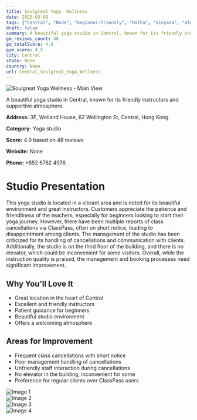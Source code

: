 ```yaml
---
title: Soulgreat Yoga  Wellness
date: 2025-03-08
tags: ["Central", "None", "beginner-friendly", "Hatha", "Vinyasa", "atmosphere", "location", "Central"]  
draft: false
summary: A beautiful yoga studio in Central, known for its friendly instructors and supportive atmosphere.
gm_reviews_count: 48
gm_totalScore: 4.9
gym_score: 4.5
city: Central
state: None
country: None
url: Central_Soulgreat_Yoga_Wellness
---
```


<div className="aspect-[16/9] relative my-8">
  <img 
    src="https://lh5.googleusercontent.com/p/AF1QipOuh3kMy0D_Y9QAbZ3KLEipc_31wGoiE4kSgtgA=w1920-h1080-k-no"
    alt="Soulgreat Yoga  Wellness - Main View"
    className="object-cover absolute inset-0 w-full h-full rounded-lg"
  />
</div>

A beautiful yoga studio in Central, known for its friendly instructors and supportive atmosphere.

**Address:** 3F, Welland House, 62 Wellington St, Central, Hong Kong

**Category:** Yoga studio

**Score:** 4.9 based on 48 reviews

**Website:** None

**Phone:** +852 6762 4976

# Studio Presentation

This yoga studio is located in a vibrant area and is noted for its beautiful environment and great instructors. Customers appreciate the patience and friendliness of the teachers, especially for beginners looking to start their yoga journey. However, there have been multiple reports of class cancellations via ClassPass, often on short notice, leading to disappointment among clients. The management of the studio has been criticized for its handling of cancellations and communication with clients. Additionally, the studio is on the third floor of the building, and there is no elevator, which could be inconvenient for some visitors. Overall, while the instruction quality is praised, the management and booking processes need significant improvement.


## Why You'll Love It

- Great location in the heart of Central
- Excellent and friendly instructors
- Patient guidance for beginners
- Beautiful studio environment
- Offers a welcoming atmosphere

## Areas for Improvement

- Frequent class cancellations with short notice
- Poor management handling of cancellations
- Unfriendly staff interaction during cancellations
- No elevator in the building, inconvenient for some
- Preference for regular clients over ClassPass users

<div className="grid grid-cols-1 xl:grid-cols-2 gap-4 my-8">
<div className="aspect-[4/3] relative"><img src="https://lh5.googleusercontent.com/p/AF1QipP5lMZrN5B9QjMoQAasqHvTcN0WrjHlLw_zAOlH=w1920-h1080-k-no" alt="Image 1" className="object-cover absolute inset-0 w-full h-full rounded-lg" /></div>
<div className="aspect-[4/3] relative"><img src="https://lh5.googleusercontent.com/p/AF1QipMwhCysmXzhZLt7oJNudobAj5HD7f6XuR_pOLqR=w1920-h1080-k-no" alt="Image 2" className="object-cover absolute inset-0 w-full h-full rounded-lg" /></div>
<div className="aspect-[4/3] relative"><img src="https://lh5.googleusercontent.com/p/AF1QipN2EiDL6_Q5QePm22XlrR7E1N3ftcRkEalsdbum=w1920-h1080-k-no" alt="Image 3" className="object-cover absolute inset-0 w-full h-full rounded-lg" /></div>
<div className="aspect-[4/3] relative"><img src="https://lh5.googleusercontent.com/p/AF1QipNIbUu7a-Lk-9ThP5miZBte7jQDshbvz5bwU-OA=w1920-h1080-k-no" alt="Image 4" className="object-cover absolute inset-0 w-full h-full rounded-lg" /></div>
</div>